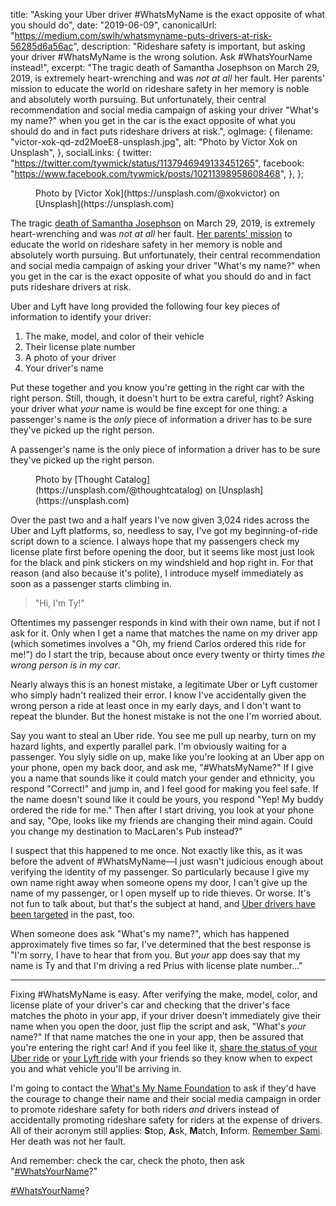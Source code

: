   title:
    "Asking your Uber driver #WhatsMyName is the exact opposite of what you should do",
  date: "2019-06-09",
  canonicalUrl:
    "https://medium.com/swlh/whatsmyname-puts-drivers-at-risk-56285d6a56ac",
  description:
    "Rideshare safety is important, but asking your driver #WhatsMyName is the wrong solution. Ask #WhatsYourName instead!",
  excerpt:
    "The tragic death of Samantha Josephson on March 29, 2019, is extremely heart-wrenching and was _not at all_ her fault. Her parents' mission to educate the world on rideshare safety in her memory is noble and absolutely worth pursuing. But unfortunately, their central recommendation and social media campaign of asking your driver \"What's my name?\" when you get in the car is the exact opposite of what you should do and in fact puts rideshare drivers at risk.",
  ogImage: {
    filename: "victor-xok-qd-zd2MoeE8-unsplash.jpg",
    alt: "Photo by Victor Xok on Unsplash",
  },
  socialLinks: {
    twitter: "https://twitter.com/tywmick/status/1137946949133451265",
    facebook: "https://www.facebook.com/tywmick/posts/10211398958608468",
  },
};

<!--
Explicit wrapper export shouldn't be necessary, but when using MDX files as
Next.js pages, the [wrapper component](https://mdxjs.com/getting-started#using-the-wrapper)
doesn't receive [`layoutProps`](https://mdxjs.com/advanced/components#layout-props)
as it should. Perhaps this will be fixed in future versions of MDX and/or
@next/mdx?
-->


<Figure className="full-width mt-2 mb-4">
  <FigureImage
    src="/images/victor-xok-qd-zd2MoeE8-unsplash.jpg"
    dimensions={{ width: 2000, height: 1250 }}
    className="d-block mx-auto"
    maxWidth={1192}
    priority
  />
  <FigureCaption className="sans-serif text-center">
    Photo by [Victor Xok](https://unsplash.com/@xokvictor) on
    [Unsplash](https://unsplash.com)
  </FigureCaption>
</Figure>

The tragic
[death of Samantha Josephson](https://www.cnn.com/2019/03/30/us/south-carolina-missing-college-student/index.html)
on March 29, 2019, is extremely heart-wrenching and was _not at all_ her fault.
[Her parents' mission](https://www.whatsmyname.org/) to educate the world on
rideshare safety in her memory is noble and absolutely worth pursuing. But
unfortunately, their central recommendation and social media campaign of asking
your driver "What's my name?" when you get in the car is the exact opposite of
what you should do and in fact puts rideshare drivers at risk.

Uber and Lyft have long provided the following four key pieces of information to
identify your driver:

1. The make, model, and color of their vehicle
2. Their license plate number
3. A photo of your driver
4. Your driver's name

Put these together and you know you're getting in the right car with the right
person. Still, though, it doesn't hurt to be extra careful, right? Asking your
driver what _your_ name is would be fine except for one thing: a passenger's
name is the _only_ piece of information a driver has to be sure they've picked
up the right person.

<PullQuote>
  A passenger's name is the only piece of information a driver has to be sure
  they've picked up the right person.
</PullQuote>

<Figure className="full-width mt-2 mb-4">
  <FigureImage
    src="/images/thought-catalog-x5GdvJ-taiQ-unsplash.jpg"
    dimensions={{ width: 1000, height: 666 }}
    className="d-block mx-auto"
    maxWidth={506}
  />
  <FigureCaption className="sans-serif text-center">
    Photo by [Thought Catalog](https://unsplash.com/@thoughtcatalog) on
    [Unsplash](https://unsplash.com)
  </FigureCaption>
</Figure>

Over the past two and a half years I've now given 3,024 rides across the Uber
and Lyft platforms, so, needless to say, I've got my beginning-of-ride script
down to a science. I always hope that my passengers check my license plate first
before opening the door, but it seems like most just look for the black and pink
stickers on my windshield and hop right in. For that reason (and also because
it's polite), I introduce myself immediately as soon as a passenger starts
climbing in.

> "Hi, I'm Ty!"

Oftentimes my passenger responds in kind with their own name, but if not I ask
for it. Only when I get a name that matches the name on my driver app (which
sometimes involves a "Oh, my friend Carlos ordered this ride for me!") do I
start the trip, because about once every twenty or thirty times _the wrong
person is in my car_.

Nearly always this is an honest mistake, a legitimate Uber or Lyft customer who
simply hadn't realized their error. I know I've accidentally given the wrong
person a ride at least once in my early days, and I don't want to repeat the
blunder. But the honest mistake is not the one I'm worried about.

Say you want to steal an Uber ride. You see me pull up nearby, turn on my hazard
lights, and expertly parallel park. I'm obviously waiting for a passenger. You
slyly sidle on up, make like you're looking at an Uber app on your phone, open
my back door, and ask me, "#WhatsMyName?" If I give you a name that sounds like
it could match your gender and ethnicity, you respond "Correct!" and jump in,
and I feel good for making you feel safe. If the name doesn't sound like it
could be yours, you respond "Yep! My buddy ordered the ride for me." Then after
I start driving, you look at your phone and say, "Ope, looks like my friends are
changing their mind again. Could you change my destination to MacLaren's Pub
instead?"

I suspect that this happened to me once. Not exactly like this, as it was before
the advent of #WhatsMyName—I just wasn't judicious enough about verifying the
identity of my passenger. So particularly because I give my own name right away
when someone opens my door, I can't give up the name of my passenger, or I open
myself up to ride thieves. Or worse. It's not fun to talk about, but that's the
subject at hand, and
[Uber drivers have been targeted](https://www.google.com/search?q=uber+driver+killed)
in the past, too.

When someone does ask "What's my name?", which has happened approximately five
times so far, I've determined that the best response is "I'm sorry, I have to
hear that from you. But _your_ app does say that my name is Ty and that I'm
driving a red Prius with license plate number…"

---

Fixing #WhatsMyName is easy. After verifying the make, model, color, and license
plate of your driver's car and checking that the driver's face matches the photo
in your app, if your driver doesn't immediately give their name when you open
the door, just flip the script and ask, "What's _your_ name?" If that name
matches the one in your app, then be assured that you're entering the right car!
And if you feel like it,
[share the status of your Uber ride](https://www.uber.com/ride/how-uber-works/share-status/)
or [your Lyft ride](https://blog.lyft.com/posts/shareroute) with your friends so
they know when to expect you and what vehicle you'll be arriving in.

I'm going to contact the
[What's My Name Foundation](https://www.whatsmyname.org/) to ask if they'd have
the courage to change their name and their social media campaign in order to
promote rideshare safety for both riders _and_ drivers instead of accidentally
promoting rideshare safety for riders at the expense of drivers. All of their
acronym still applies: **S**top, **A**sk, **M**atch, **I**nform.
[Remember Sami](https://www.whatsmyname.org/#comp-jvejc3r3). Her death was not
her fault.

And remember: check the car, check the photo, then ask
"[#WhatsYourName](https://clicktotweet.com/63eea)?"

<PullQuote>[#WhatsYourName](https://clicktotweet.com/63eea)?</PullQuote>
